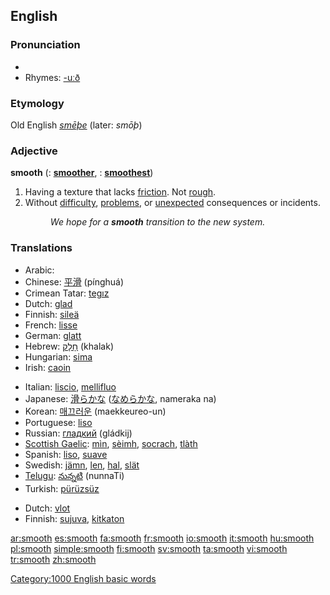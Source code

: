==English==

===Pronunciation===
{{IPA|[smuːð]}}
*{{audio|en-us-smooth.ogg|Audio (US)}}
*Rhymes: [[Rhymes:English:-uːð|-uːð]]

===Etymology===
Old English ''[[smēþe]]'' (later: ''smōþ'')

===Adjective===
'''smooth'''  ({{compar}}: '''[[smoother]]''', {{superl}}: '''[[smoothest]]''')

# Having a texture that lacks [[friction]].  Not [[rough]].
# Without [[difficulty]], [[problems]], or [[unexpected]] consequences or incidents.
#:''We hope for a '''smooth''' transition to the new system.''

===Translations===
{{rfc-level|Translations at L3+ (AutoFormat would have corrected level of Translations)}}
{{trans-top|lacking friction, not rough}}
*Arabic: {{ARchar|[[ناعم]]}} {{Unicode|(naʕm)}}
*Chinese: [[平滑]] (pínghuá)
*Crimean Tatar: [[tegız]]
*Dutch: [[glad]]
*Finnish: [[sileä]]
*French: [[lisse]]
*German: [[glatt]]
*Hebrew: [[חלק|חָלָק]] (khalak)
*Hungarian: [[sima]]
*Irish: [[caoin]]
{{mid}}
*Italian: [[liscio]], [[mellifluo]]
*Japanese: [[滑らか]]な ([[なめらか]]な, nameraka na)
*Korean: [[매끄러운]] (maekkeureo-un)
*Portuguese: [[liso]]
*Russian: [[гладкий]] (gládkij)
*[[Scottish Gaelic]]: [[mìn]], [[sèimh]], [[socrach]], [[tlàth]]
*Spanish: [[liso]], [[suave]]
*Swedish: [[jämn]], [[len]], [[hal]], [[slät]]
*[[Telugu]]: [[నున్నటి]] (nunnaTi)
*Turkish: [[pürüzsüz]]
{{trans-bottom}}

{{trans-top|without difficulty}}
*Dutch: [[vlot]]
*Finnish: [[sujuva]], [[kitkaton]]
{{mid}}
{{trans-bottom}}

[[Category:1000 English basic words]]

[[ar:smooth]]
[[es:smooth]]
[[fa:smooth]]
[[fr:smooth]]
[[io:smooth]]
[[it:smooth]]
[[hu:smooth]]
[[pl:smooth]]
[[simple:smooth]]
[[fi:smooth]]
[[sv:smooth]]
[[ta:smooth]]
[[vi:smooth]]
[[tr:smooth]]
[[zh:smooth]]